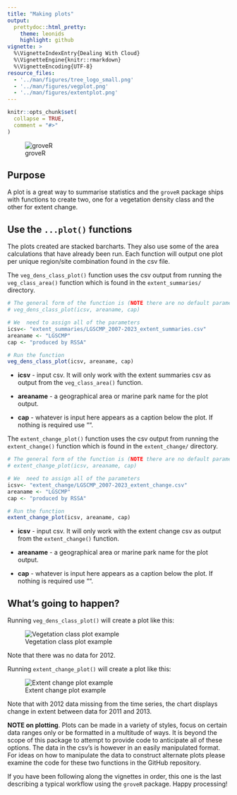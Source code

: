 ```yaml
---
title: "Making plots"
output: 
  prettydoc::html_pretty:
    theme: leonids
    highlight: github
vignette: >
  %\VignetteIndexEntry{Dealing With Cloud}
  %\VignetteEngine{knitr::rmarkdown}
  %\VignetteEncoding{UTF-8}
resource_files:
  - '../man/figures/tree_logo_small.png'
  - '../man/figures/vegplot.png'
  - '../man/figures/extentplot.png'
---
```


```r
knitr::opts_chunk$set(
  collapse = TRUE,
  comment = "#>"
)
```

![groveR](../man/figures/tree_logo_small.png)

## Purpose
A plot is a great way to summarise statistics and the `groveR` package ships 
with functions to create two, one for a vegetation density class and the other 
for extent change.

## Use the `...plot()` functions
The plots created are stacked barcharts. They also use some of the area 
calculations that have already been run. Each function will output one plot per 
unique region/site combination found in the csv file.

The `veg_dens_class_plot()` function uses the csv output from running the 
`veg_class_area()` function which is found in the `extent_summaries/` directory.

```r
# The general form of the function is (NOTE there are no default parameters)
# veg_dens_class_plot(icsv, areaname, cap)

# We  need to assign all of the parameters
icsv<- "extent_summaries/LGSCMP_2007-2023_extent_summaries.csv"
areaname <- "LGSCMP"
cap <- "produced by RSSA"

# Run the function
veg_dens_class_plot(icsv, areaname, cap)

```


* **icsv** - input csv. It will only work with the extent summaries csv as output 
from the `veg_class_area()` function.

* **areaname** - a geographical area or marine park name for the plot output.

* **cap** - whatever is input here appears as a caption below the plot. If nothing 
is required use "".

The `extent_change_plot()` function uses the csv output from running the 
`extent_change()` function which is found in the `extent_change/` directory.

```r
# The general form of the function is (NOTE there are no default parameters)
# extent_change_plot(icsv, areaname, cap)

# We  need to assign all of the parameters
icsv<- "extent_change/LGSCMP_2007-2023_extent_change.csv"
areaname <- "LGSCMP"
cap <- "produced by RSSA"

# Run the function
extent_change_plot(icsv, areaname, cap)

```


* **icsv** - input csv. It will only work with the extent change csv as output 
from the `extent_change()` function.

* **areaname** - a geographical area or marine park name for the plot output.

* **cap** - whatever is input here appears as a caption below the plot. If nothing 
is required use "".

## What's going to happen?

Running `veg_dens_class_plot()` will create a plot like this:


![Vegetation class plot example](../man/figures/vegplot.png)

Note that there was no data for 2012.



Running `extent_change_plot()` will create a plot like this:

![Extent change plot example](../man/figures/extentplot.png)

Note that with 2012 data missing from the time series, the chart displays change 
in extent between data for 2011 and 2013.

**NOTE on plotting**. Plots can be made in a variety of styles, focus on certain 
data ranges only or be formatted in a multitude of ways. It is beyond the scope 
of this package to attempt to provide code to anticipate all of these options. The 
data in the csv's is however in an easily manipulated format. For ideas on how to 
manipulate the data to construct alternate plots please examine the code for these 
two functions in the GitHub repository.

If you have been following along the vignettes in order, this one is the last 
describing a typical workflow using the `groveR` package. Happy processing!
